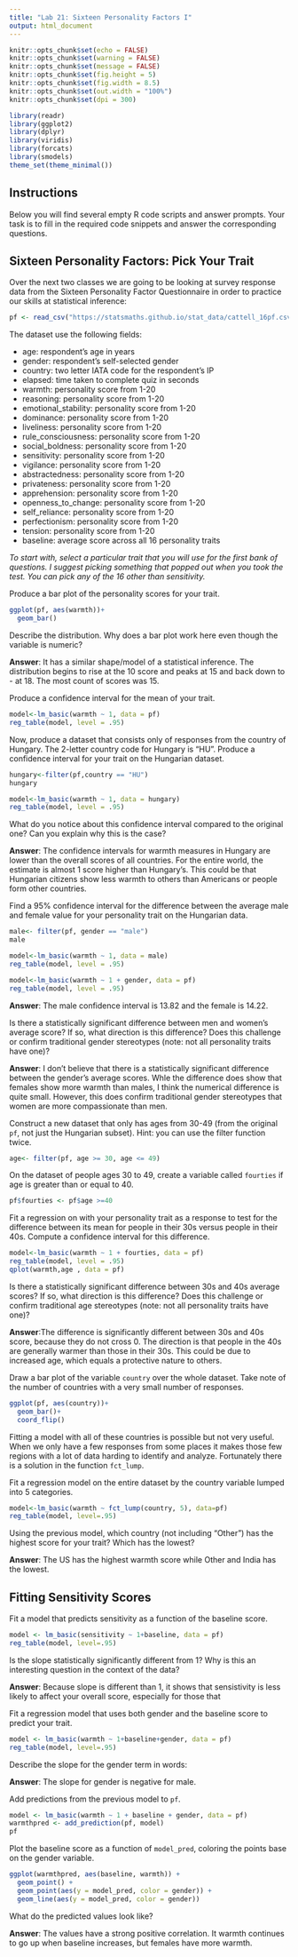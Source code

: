 ```yaml
---
title: "Lab 21: Sixteen Personality Factors I"
output: html_document
---
```


```r
knitr::opts_chunk$set(echo = FALSE)
knitr::opts_chunk$set(warning = FALSE)
knitr::opts_chunk$set(message = FALSE)
knitr::opts_chunk$set(fig.height = 5)
knitr::opts_chunk$set(fig.width = 8.5)
knitr::opts_chunk$set(out.width = "100%")
knitr::opts_chunk$set(dpi = 300)

library(readr)
library(ggplot2)
library(dplyr)
library(viridis)
library(forcats)
library(smodels)
theme_set(theme_minimal())
```

## Instructions

Below you will find several empty R code scripts and answer prompts. Your task
is to fill in the required code snippets and answer the corresponding
questions.

## Sixteen Personality Factors: Pick Your Trait

Over the next two classes we are going to be looking at survey response
data from the Sixteen Personality Factor Questionnaire in order to practice
our skills at statistical inference:

```r
pf <- read_csv("https://statsmaths.github.io/stat_data/cattell_16pf.csv")
```

The dataset use the following fields:

- age: respondent's age in years
- gender: respondent's self-selected gender
- country: two letter IATA code for the respondent's IP
- elapsed: time taken to complete quiz in seconds
- warmth: personality score from 1-20
- reasoning: personality score from 1-20
- emotional_stability: personality score from 1-20
- dominance: personality score from 1-20
- liveliness: personality score from 1-20
- rule_consciousness: personality score from 1-20
- social_boldness: personality score from 1-20
- sensitivity: personality score from 1-20
- vigilance: personality score from 1-20
- abstractedness: personality score from 1-20
- privateness: personality score from 1-20
- apprehension: personality score from 1-20
- openness_to_change: personality score from 1-20
- self_reliance: personality score from 1-20
- perfectionism: personality score from 1-20
- tension: personality score from 1-20
- baseline: average score across all 16 personality traits

*To start with, select a particular trait that you will use for the first
bank of questions. I suggest picking something that popped out when you took
the test. You can pick any of the 16 other than sensitivity.*

Produce a bar plot of the personality scores for your trait.

```r
ggplot(pf, aes(warmth))+
  geom_bar()

```
Describe the distribution. Why does a bar plot work here even though the
variable is numeric?

**Answer**: It has a similar shape/model of a statistical inference. The distribution begins to rise at the 10 score and peaks at 15 and back down to - at 18. The most count of scores was 15. 

Produce a confidence interval for the mean of your trait.

```r
model<-lm_basic(warmth ~ 1, data = pf)
reg_table(model, level = .95)
```

Now, produce a dataset that consists only of responses from the country of
Hungary. The 2-letter country code for Hungary is "HU". Produce a confidence
interval for your trait on the Hungarian dataset.

```r
hungary<-filter(pf,country == "HU")
hungary

model<-lm_basic(warmth ~ 1, data = hungary)
reg_table(model, level = .95)
```

What do you notice about this confidence interval compared to the original
one? Can you explain why this is the case?

**Answer**: The confidence intervals for warmth measures in Hungary are lower than the overall scores of all countries. For the entire world, the estimate is almost 1 score higher than Hungary's. This could be that Hungarian citizens show less warmth to others than Americans or people form other countries. 

Find a 95% confidence interval for the difference between the average
male and female value for your personality trait on the Hungarian data.

```r
male<- filter(pf, gender == "male")
male

model<-lm_basic(warmth ~ 1, data = male)
reg_table(model, level = .95)
```
```r

model<-lm_basic(warmth ~ 1 + gender, data = pf)
reg_table(model, level = .95)
```

**Answer**: The male confidence interval is 13.82 and the female is 14.22. 

Is there a statistically significant difference between men and women's
average score? If so, what direction is this difference? Does this challenge
or confirm traditional gender stereotypes (note: not all personality traits
have one)?

**Answer**: I don't believe that there is a statistically significant difference between the gender's average scores. Whle the difference does show that females show more warmth than males, I think the numerical difference is quite small. However, this does confirm traditional gender stereotypes that women are more compassionate than men.  

Construct a new dataset that only has ages from 30-49 (from the original `pf`,
not just the Hungarian subset). Hint: you can use the filter function twice.

```r
age<- filter(pf, age >= 30, age <= 49)
```

On the dataset of people ages 30 to 49, create a variable called `fourties` if
age is greater than or equal to 40.
```r
pf$fourties <- pf$age >=40
```

Fit a regression on with your personality trait as a response to test for the
difference between its mean for people in their 30s versus people in their
40s. Compute a confidence interval for this difference.

```r
model<-lm_basic(warmth ~ 1 + fourties, data = pf)
reg_table(model, level = .95)
qplot(warmth,age , data = pf)
```

Is there a statistically significant difference between 30s and 40s average
scores? If so, what direction is this difference? Does this challenge or
confirm traditional age stereotypes (note: not all personality traits
have one)?

**Answer**:The difference is significantly different between 30s and 40s score, because they do not cross 0. The direction is that people in the 40s are generally warmer than those in their 30s. This could be due to increased age, which equals a protective nature to others. 

Draw a bar plot of the variable `country` over the whole dataset. Take
note of the number of countries with a very small number of responses.

```r
ggplot(pf, aes(country))+
  geom_bar()+
  coord_flip()
```

Fitting a model with all of these countries is possible but not very
useful. When we only have a few responses from some places it makes those
few regions with a lot of data harding to identify and analyze. Fortunately
there is a solution in the function `fct_lump`.

Fit a regression model on the entire dataset by the country variable lumped
into 5 categories.

```r
model<-lm_basic(warmth ~ fct_lump(country, 5), data=pf)
reg_table(model, level=.95)
```

Using the previous model, which country (not including "Other") has the
highest score for your trait? Which has the lowest?

**Answer**: The US has the highest warmth score while Other and India has the lowest. 

## Fitting Sensitivity Scores

Fit a model that predicts sensitivity as a function of the baseline
score.

```r
model <- lm_basic(sensitivity ~ 1+baseline, data = pf)
reg_table(model, level=.95)
```

Is the slope statistically significantly different from 1? Why is this an
interesting question in the context of the data?

**Answer**: Because slope is different than 1, it shows that sensistivity is less likely to affect your overall score, especially for those that 

Fit a regression model that uses both gender and the baseline score to
predict your trait.

```r
model <- lm_basic(warmth ~ 1+baseline+gender, data = pf)
reg_table(model, level=.95)
```

Describe the slope for the gender term in words:

**Answer**: The slope for gender is negative for male. 

Add predictions from the previous model to `pf`.

```r
model <- lm_basic(warmth ~ 1 + baseline + gender, data = pf)
warmthpred <- add_prediction(pf, model)
pf
```

Plot the baseline score as a function of `model_pred`, coloring the points
base on the gender variable.

```r
ggplot(warmthpred, aes(baseline, warmth)) +
  geom_point() +
  geom_point(aes(y = model_pred, color = gender)) +
  geom_line(aes(y = model_pred, color = gender))
```

What do the predicted values look like?

**Answer**: The values have a strong positive correlation. It warmth continues to go up when baseline increases, but females have more warmth. 


